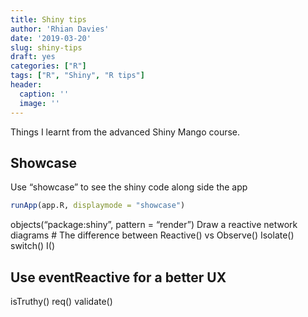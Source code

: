 ```yaml
---
title: Shiny tips
author: 'Rhian Davies'
date: '2019-03-20'
slug: shiny-tips
draft: yes
categories: ["R"]
tags: ["R", "Shiny", "R tips"]
header:
  caption: ''
  image: ''
---
```


Things I learnt from the advanced Shiny Mango course.

## Showcase

Use "showcase" to see the shiny code along side the app
```r
runApp(app.R, displaymode = "showcase")
```


objects("package:shiny", pattern = "render")
Draw a reactive network diagrams
# The difference between Reactive() vs Observe()
Isolate()
switch()
I()

## Use eventReactive for a better UX

isTruthy()
req()
validate()